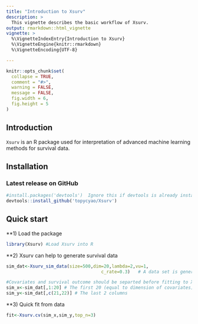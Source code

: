 ```yaml
---
title: "Introduction to Xsurv"
description: >
  This vignette describes the basic workflow of Xsurv.
output: rmarkdown::html_vignette
vignette: >
  %\VignetteIndexEntry{Introduction to Xsurv}
  %\VignetteEngine{knitr::rmarkdown}
  %\VignetteEncoding{UTF-8}

---
```


```r
knitr::opts_chunk$set(
  collapse = TRUE,
  comment = "#>",
  warning = FALSE,
  message = FALSE,
  fig.width = 6,
  fig.height = 5
)
```

## Introduction

`Xsurv` is an R package used for interpretation of advanced machine learning methods for survival data.


## Installation

### Latest release on GitHub

```r
#install.packages('devtools')  Ignore this if devtools is already installed.
devtools::install_github('topycyao/Xsurv')
```
## Quick start

**1) Load the package

```r
library(Xsurv) #Load Xsurv into R

```
**2) Xsurv can help to generate survival data
```r
sim_dat<-Xsurv_sim_data(size=500,dim=20,lambda=2,vu=1, 
                                    c_rate=0.3)   # A data set is generated with sample size =500

#Covariates and survival outcome should be separted before fitting to Xsurv models
sim_x<-sim_dat[,1:20] # The first 20 (equal to dimension of covariates) columns
sim_y<-sim_dat[,c(21,22)] # The last 2 columns
```
**3) Quick fit from data
```r

fit<-Xsurv.cv(sim_x,sim_y,top_n=3)

```
